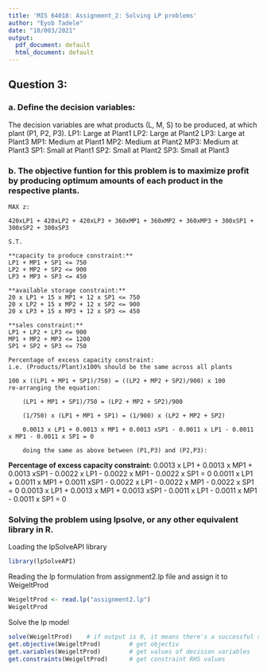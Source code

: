 ```yaml
---
title: 'MIS 64018: Assignment_2: Solving LP problems'
author: "Eyob Tadele"
date: "10/003/2021"
output:
  pdf_document: default
  html_document: default
---
```


## Question 3:

### a. Define the decision variables:

The decision variables are what products (L, M, S) to be produced, at which plant (P1, P2, P3). 
		LP1: Large at Plant1
		LP2: Large at Plant2
		LP3: Large at Plant3
		MP1: Medium at Plant1
		MP2: Medium at Plant2
		MP3: Medium at Plant3
		SP1: Small at Plant1
		SP2: Small at Plant2
		SP3: Small at Plant3

### b. The objective funtion for this problem is to maximize profit by producing optimum amounts of each product in the respective plants.

	MAX z: 

	420xLP1 + 420xLP2 + 420xLP3 + 360xMP1 + 360xMP2 + 360xMP3 + 300xSP1 + 300xSP2 + 300xSP3 

	S.T.

	**capacity to produce constraint:** 
	LP1 + MP1 + SP1 <= 750
	LP2 + MP2 + SP2 <= 900
	LP3 + MP3 + SP3 <= 450

	**available storage constraint:**
	20 x LP1 + 15 x MP1 + 12 x SP1 <= 750
	20 x LP2 + 15 x MP2 + 12 x SP2 <= 900
	20 x LP3 + 15 x MP3 + 12 x SP3 <= 450

	**sales constraint:**
	LP1 + LP2 + LP3	<= 900
	MP1 + MP2 + MP3 <= 1200
	SP1 + SP2 + SP3 <= 750

	Percentage of excess capacity constraint: 
	i.e. (Products/Plant)x100% should be the same across all plants

	100 x ((LP1 + MP1 + SP1)/750) = ((LP2 + MP2 + SP2)/900) x 100
	re-arranging the equation:

		(LP1 + MP1 + SP1)/750 = (LP2 + MP2 + SP2)/900

		(1/750) x (LP1 + MP1 + SP1) = (1/900) x (LP2 + MP2 + SP2)

		0.0013 x LP1 + 0.0013 x MP1 + 0.0013 xSP1 - 0.0011 x LP1 - 0.0011 x MP1 - 0.0011 x SP1 = 0

		doing the same as above between (P1,P3) and (P2,P3):
  
  **Percentage of excess capacity constraint:**
	0.0013 x LP1 + 0.0013 x MP1 + 0.0013 xSP1 - 0.0022 x LP1 - 0.0022 x MP1 - 0.0022 x SP1 = 0
  0.0011 x LP1 + 0.0011 x MP1 + 0.0011 xSP1 - 0.0022 x LP1 - 0.0022 x MP1 - 0.0022 x SP1 = 0
	0.0013 x LP1 + 0.0013 x MP1 + 0.0013 xSP1 - 0.0011 x LP1 - 0.0011 x MP1 - 0.0011 x SP1 = 0
	
### Solving the problem using lpsolve, or any other equivalent library in R.

Loading the lpSolveAPI library
```r
library(lpSolveAPI)
```
Reading the lp formulation from assignment2.lp file and assign it to WeigeltProd 
```r
WeigeltProd <- read.lp("assignment2.lp")
WeigeltProd
```
Solve the lp model
```r
solve(WeigeltProd)    # if output is 0, it means there's a successful solution
get.objective(WeigeltProd)        # get objectiv
get.variables(WeigeltProd)        # get values of decision variables
get.constraints(WeigeltProd)      # get constraint RHS values
```
	